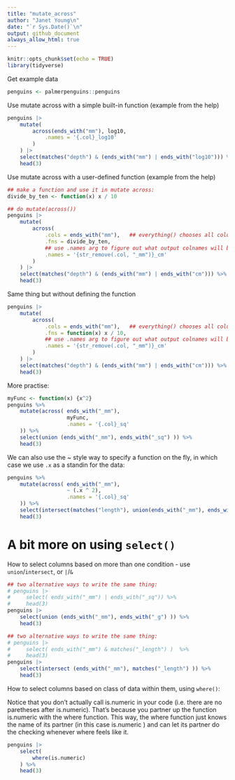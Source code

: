 ```yaml
---
title: "mutate_across"
author: "Janet Young\n"
date: "`r Sys.Date()`\n"
output: github_document
always_allow_html: true
---
```


```r
knitr::opts_chunk$set(echo = TRUE)
library(tidyverse)
```

Get example data
```r
penguins <- palmerpenguins::penguins
```


Use mutate across with a simple built-in function (example from the help)
```r
penguins |>
    mutate(
        across(ends_with("mm"), log10,
            .names = '{.col}_log10'
        )
    ) |>
    select(matches("depth") & (ends_with("mm") | ends_with("log10"))) %>% # remove old columns here
    head(3)
```

Use mutate across with a user-defined function (example from the help)

```r
## make a function and use it in mutate across:
divide_by_ten <- function(x) x / 10

## do mutate(across())
penguins |>
    mutate(
        across(
            .cols = ends_with("mm"),   ## everything() chooses all columns
            .fns = divide_by_ten,
            ## use .names arg to figure out what output colnames will be. Empty names arg means values in current columns get replaced
            .names = '{str_remove(.col, "_mm")}_cm'
        )
    ) |>
    select(matches("depth") & (ends_with("mm") | ends_with("cm"))) %>% # remove old columns here
    head(3)
```


Same thing but without defining the function
```r
penguins |>
    mutate(
        across(
            .cols = ends_with("mm"),   ## everything() chooses all columns
            .fns = function(x) x / 10,
            ## use .names arg to figure out what output colnames will be. Empty names arg means values in current columns get replaced
            .names = '{str_remove(.col, "_mm")}_cm'
        )
    ) |>
    select(matches("depth") & (ends_with("mm") | ends_with("cm"))) %>% # remove old columns here
    head(3)
```

More practise:

```r
myFunc <- function(x) {x^2}
penguins %>% 
    mutate(across( ends_with("_mm"),
                   myFunc,
                   .names = '{.col}_sq'
    )) %>% 
    select(union (ends_with("_mm"), ends_with("_sq") )) %>% 
    head(3)
```

We can also use the ~ style way to specify a function on the fly, in which case we use `.x` as a standin for the data:

```r
penguins %>% 
    mutate(across( ends_with("_mm"),
                   ~ (.x ^ 2),
                   .names = '{.col}_sq'
    )) %>% 
    select(intersect(matches("length"), union(ends_with("_mm"), ends_with("_sq") ))) %>% 
    head(3)
```

# A bit more on using `select()`

How to select columns based on more than one condition - use `union`/`intersect`, or `|`/`&`
```r
## two alternative ways to write the same thing:
# penguins |>
#     select( ends_with("_mm") | ends_with("_sq")) %>% 
#     head(3)
penguins |> 
    select(union (ends_with("_mm"), ends_with("_g") )) %>% 
    head(3)
```


```r
## two alternative ways to write the same thing:
# penguins |>
#     select( ends_with("_mm") & matches("_length") )  %>%
#     head(3)
penguins |>
    select(intersect (ends_with("_mm"), matches("_length") )) %>% 
    head(3)
```


How to select columns based on class of data within them, using `where()`:

Notice that you don’t actually call is.numeric in your code (i.e. there are no paretheses after is.numeric). That’s because you partner up the function is.numeric with the where function. This way, the where function just knows the name of its partner (in this case is.numeric ) and can let its partner do the checking whenever where feels like it.

```r
penguins |>
    select(
        where(is.numeric)
    ) %>% 
    head(3)
```

